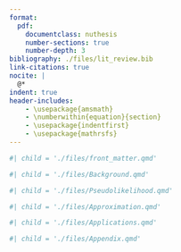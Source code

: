 ```yaml
---
format: 
  pdf:
    documentclass: nuthesis
    number-sections: true
    number-depth: 3
bibliography: ./files/lit_review.bib
link-citations: true
nocite: |
  @*
indent: true
header-includes: 
    - \usepackage{amsmath}
    - \numberwithin{equation}{section}
    - \usepackage{indentfirst}
    - \usepackage{mathrsfs}
---
```


<!-- Front matter: title page, abstract, and table of contents -->

```r
#| child = './files/front_matter.qmd'
```

```r
#| child = './files/Background.qmd'
```

```r
#| child = './files/Pseudolikelihood.qmd'
```

```r
#| child = './files/Approximation.qmd'
```

```r
#| child = './files/Applications.qmd'
```

\chapter*{References}

::: {#refs}
:::

```r
#| child = './files/Appendix.qmd'
```





